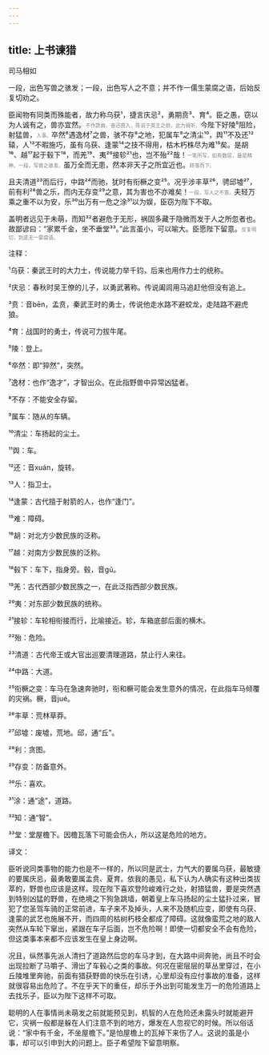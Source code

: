 ```yaml
---
---
---
```

title: 上书谏猎
---




司马相如





一段，出色写兽之骇发；一段，出色写人之不意；并不作一儒生蒙腐之语，后始反复切劝之。





臣闻物有同类而殊能者，故力称乌获¹，捷言庆忌²，勇期贲³、育⁴。臣之愚，窃以为人诚有之，兽亦宜然。<font color=gray size=0.8rem>不作款曲，奋迅直入，陈说于英主之前，此为耸听。</font>今陛下好陵⁵阻险，射猛兽，<font color=gray size=0.8rem>入事。</font>卒然⁶遇逸材⁷之兽，骇不存⁸之地，犯属车⁹之清尘¹⁰，舆¹¹不及还¹²辕，人¹³不暇施巧，虽有乌获、逢蒙¹⁴之技不得用，枯木朽株尽为难¹⁵矣。是胡¹⁶、越¹⁷起于毂下¹⁸，而羌¹⁹、夷²⁰接轸²¹也，岂不殆²²哉！<font color=gray size=0.8rem>一笔所写，如有数层，最是精神。一段，写兽之骇发。</font>虽万全而无患，然本非天子之所宜近也。<font color=gray size=0.8rem>转落而下。</font>

且夫清道²³而后行，中路²⁴而驰，犹时有衔橛之变²⁵。况乎涉丰草²⁶，骋邱墟²⁷，前有利²⁸兽之乐，而内无存变²⁹之意，其为害也不亦难矣！<font color=gray size=0.8rem>一段，写人之不意。</font>夫轻万乘之重不以为安，乐³⁰出万有一危之涂³¹以为娱，臣窃为陛下不取。

盖明者远见于未萌，而知³²者避危于无形，祸固多藏于隐微而发于人之所忽者也。故鄙谚曰：“家累千金，坐不垂堂³³。”此言虽小，可以喻大。臣愿陛下留意。<font color=gray size=0.8rem>反复明切，到底无一蒙腐语。</font>

注释：

¹乌获：秦武王时的大力士，传说能力举千钧，后来也用作力士的统称。

²庆忌：春秋时吴王僚的儿子，以勇武著称。传说阖闾用马追赶他但没有追上。

³贲：音bēn，孟贲，秦武王时的勇士，传说他走水路不避蛟龙，走陆路不避虎狼。

⁴育：战国时的勇士，传说可力拔牛尾。

⁵陵：登上。

⁶卒然：即“猝然”，突然。

⁷逸材：也作“逸才”，才智出众。在此指野兽中异常凶猛者。

⁸不存：不能安全存留。

⁹属车：随从的车辆。

¹⁰清尘：车扬起的尘土。

¹¹舆：车。

¹²还：音xuán，旋转。

¹³人：指卫士。

¹⁴逢蒙：古代擅于射箭的人，也作“逢门”。

¹⁵难：障碍。

¹⁶胡：对北方少数民族的泛称。

¹⁷越：对南方少数民族的泛称。

¹⁸毂下：车下，指身旁。毂，音gǔ。

¹⁹羌：古代西部少数民族之一，在此泛指西部少数民族。

²⁰夷：对东部少数民族的统称。

²¹接轸：车轮相衔接而行，比喻接近。轸，车箱底部后面的横木。

²²殆：危险。

²³清道：古代帝王或大官出巡要清理道路，禁止行人来往。

²⁴中路：大道。

²⁵衔橛之变：车马在急速奔驰时，衔和橛可能会发生意外的情况，在此指车马倾覆的灾祸。橛，音jué。

²⁶丰草：荒林草莽。

²⁷邱墟：废墟，荒地。邱，通“丘”。

²⁸利：贪图。

²⁹存变：防备意外。

³⁰乐：喜欢。

³¹涂：通“途”，道路。

³²知：通“智”。

³³堂：堂屋檐下。因檐瓦落下可能会伤人，所以这是危险的地方。

译文：

臣听说同类事物的能力也是不一样的，所以同是武士，力气大的要属乌获，最敏捷的要属庆忌，最勇敢要属孟贲、夏育。依我的愚见，私下认为人确实有这种出类拔萃的，野兽也应该是这样。现在陛下喜欢登险峻难行之处，射猎猛兽，要是突然遇到特别凶猛的野兽，在绝境之下狗急跳墙，朝着皇上车马扬起的尘土猛扑过来，冒犯了您圣驾车骑的正常前进，车子来不及掉头，人来不及随机应变，即使有乌获、逢蒙的武艺也施展不开，而四周的枯树朽枝全都成了障碍。这就像蛮荒之地的敌人突然从车轮下窜出，紧跟在车子后面，岂不危险啊！即使一切都安全不会有危险，但这类事本来都不应该发生在皇上身边啊。

况且，纵然事先派人清扫了道路然后您的车马才到，在大路中间奔驰，尚且不时会出现拉断了马嚼子、滑出了车毂心之类的事故。何况在密层层的草丛里穿过，在小丘陵堆里奔驰，前面有猎获野兽的快乐在引诱，心里却没有应付事故的准备，这样就很容易出危险了。不在乎天下的重任，却乐于外出到可能发生万一的危险道路上去找乐子，臣以为陛下这样不可取。

聪明的人在事情尚未萌发之前就能预见到，机智的人在危险还未露头时就能避开它，灾祸一般都是躲在人们注意不到的地方，爆发在人忽视它的时候。所以俗话说：“家中有千金，不坐屋檐下。”是怕屋檐上的瓦掉下来伤了人。这说的虽是小事，却可以引申到大的问题上。臣子希望陛下留意明察。